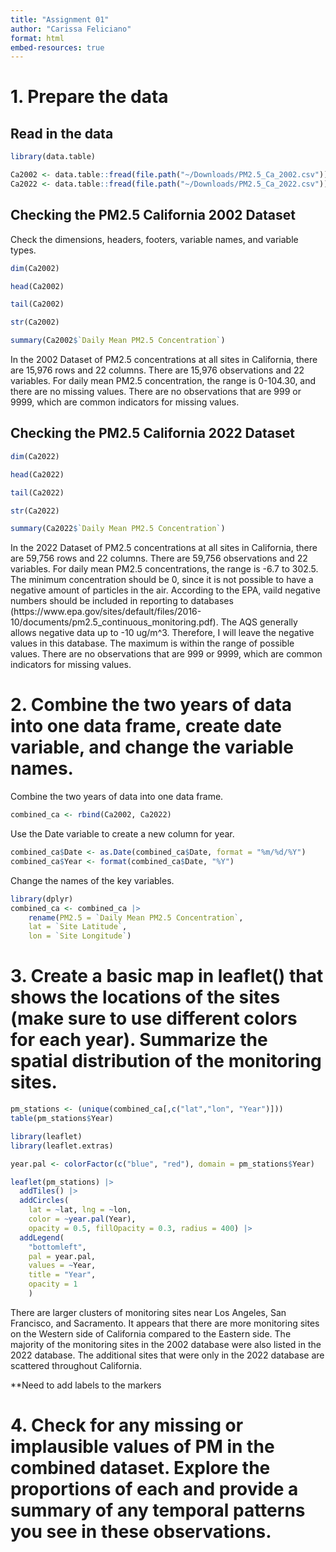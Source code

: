 ```yaml
---
title: "Assignment 01"
author: "Carissa Feliciano"
format: html
embed-resources: true
---
```


# 1. Prepare the data
## Read in the data
```r
library(data.table)

Ca2002 <- data.table::fread(file.path("~/Downloads/PM2.5_Ca_2002.csv"))
Ca2022 <- data.table::fread(file.path("~/Downloads/PM2.5_Ca_2022.csv"))
```

## Checking the PM2.5 California 2002 Dataset 
Check the dimensions, headers, footers, variable names, and variable types. 
```r
dim(Ca2002)
```

```r
head(Ca2002)
```

```r
tail(Ca2002)
```

```r
str(Ca2002)
```

```r
summary(Ca2002$`Daily Mean PM2.5 Concentration`)
```

In the 2002 Dataset of PM2.5 concentrations at all sites in California, there are 15,976 rows and 22 columns. There are 15,976 observations and 22 variables. For daily mean PM2.5 concentration, the range is 0-104.30, and there are no missing values. There are no observations that are 999 or 9999, which are common indicators for missing values. 

## Checking the PM2.5 California 2022 Dataset 
```r
dim(Ca2022)
```

```r
head(Ca2022)
```
```r
tail(Ca2022)
```
```r
str(Ca2022)
```

```r
summary(Ca2022$`Daily Mean PM2.5 Concentration`)
```

In the 2022 Dataset of PM2.5 concentrations at all sites in California, there are 59,756 rows and 22 columns. There are 59,756 observations and 22 variables. For daily mean PM2.5 concentrations, the range is -6.7 to 302.5. The minimum concentration should be 0, since it is not possible to have a negative amount of particles in the air. According to the EPA, vaild negative numbers should be included in reporting to databases (https://www.epa.gov/sites/default/files/2016-10/documents/pm2.5_continuous_monitoring.pdf). The AQS generally allows negative data up to -10 ug/m^3. Therefore, I will leave the negative values in this database. The maximum is within the range of possible values. There are no observations that are 999 or 9999, which are common indicators for missing values. 

# 2. Combine the two years of data into one data frame, create date variable, and change the variable names. 

Combine the two years of data into one data frame. 
```r
combined_ca <- rbind(Ca2002, Ca2022)
```

Use the Date variable to create a new column for year. 
```r
combined_ca$Date <- as.Date(combined_ca$Date, format = "%m/%d/%Y")
combined_ca$Year <- format(combined_ca$Date, "%Y")
```

Change the names of the key variables. 
```r
library(dplyr)
combined_ca <- combined_ca |>
    rename(PM2.5 = `Daily Mean PM2.5 Concentration`,
    lat = `Site Latitude`,
    lon = `Site Longitude`)
```

# 3. Create a basic map in leaflet() that shows the locations of the sites (make sure to use different colors for each year). Summarize the spatial distribution of the monitoring sites.

```r
pm_stations <- (unique(combined_ca[,c("lat","lon", "Year")]))
table(pm_stations$Year)
```

```r
library(leaflet)
library(leaflet.extras)

year.pal <- colorFactor(c("blue", "red"), domain = pm_stations$Year)

leaflet(pm_stations) |>
  addTiles() |>
  addCircles(
    lat = ~lat, lng = ~lon,
    color = ~year.pal(Year),
    opacity = 0.5, fillOpacity = 0.3, radius = 400) |>
  addLegend(
    "bottomleft",
    pal = year.pal,
    values = ~Year,
    title = "Year",
    opacity = 1
    )
```

There are larger clusters of monitoring sites near Los Angeles, San Francisco, and Sacramento. It appears that there are more monitoring sites on the Western side of California compared to the Eastern side. The majority of the monitoring sites in the 2002 database were also listed in the 2022 database. The additional sites that were only in the 2022 database are scattered throughout California. 

**Need to add labels to the markers

# 4. Check for any missing or implausible values of PM in the combined dataset. Explore the proportions of each and provide a summary of any temporal patterns you see in these observations.
